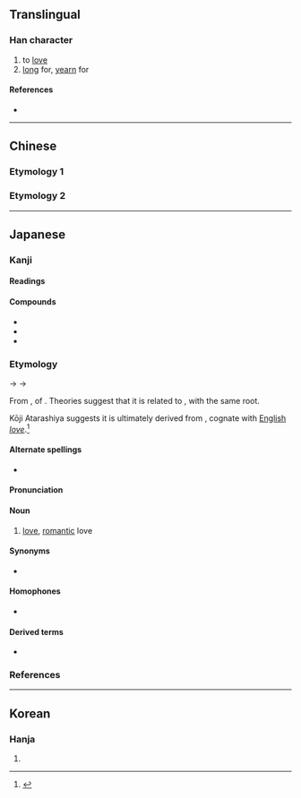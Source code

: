 {{character info/new}}
{{also|戀}}
==Translingual==
{{ja-forms|恋|恋|[[戀]]}}

===Han character===
{{Han char|rn=61|rad=心|as=06|sn=10|four=00333|canj=YCP|ids=⿱亦心}}

# to [[love]]
# [[long]] for, [[yearn]] for

====References====
* {{Han ref|kx=0383.360|dkj=10537|dj=0714.120|hdz=42292.070|uh=604B|ud=24651}}

----

==Chinese==

===Etymology 1===
{{zh-see|戀|sv}}

===Etymology 2===
{{zh-see|甚|v}}

----

==Japanese==
{{ja-kanji forms|恋|戀}}

===Kanji===
{{ja-kanji|grade=c|rs=心06|kyu=戀}}

====Readings====
{{ja-readings
|goon=れん
|kanon=れん
|kun=こい-<こひ-, こい-し.い<こひ-し.い, こ-う<こ-ふ
}}

====Compounds====
* {{ja-r|恋愛|れんあい}}
* {{ja-r|恋慕|れんぼ}}
* {{ja-r|恋人|こいびと}}

===Etymology===
{{ja-kanjitab|こい|yomi=kun}}
{{IPAchar|/kopi<sub>1</sub>/}} → {{IPAchar|/koɸi/}} → {{IPAchar|/koi/}}
 
From {{inh|ja|ojp|恋ひ}}, {{ll|ja|連用形|stem or continuative form}} of {{ja-r|恋ふ|こふ|rom=kopu|pos=modern {{ja-r|恋う|こ.う}}, to [[love]]}}. Theories suggest that it is related to {{ja-r|乞ふ|こふ|rom=kopu|pos=modern {{ja-r|乞う|こ.う}}, to [[ask]], [[invite]]}}, with the same root. {{rfv-etymology|ja}}

Kōji Atarashiya suggests it is ultimately derived from {{etyl|ine-pro|ja}} {{m|ine-pro|*lewbʰ-||love, care, desire}}, cognate with [[w:English language|English]] ''[[love]]''.<ref>{{cite-journal|2000|新谷光二 [Kōji Atarashiya]|ユーラシア比較言語学|trans-title=Eurasian Comparative Linguistics|url=http://id.nii.ac.jp/1238/00000727|journal=北星学園女子短期大学紀要|trans-work=Journal of Hokusei Gakuen Women's Junior College|page=3|}}</ref>

====Alternate spellings====
* {{ja-l|恋い}}

====Pronunciation====
{{ja-pron|こい|y=k}}

====Noun====
{{ja-noun|kyu=戀|こい|hhira=こひ}}
# [[love]], [[romantic]] love

====Synonyms====
* {{ja-r|愛|あい}}

====Homophones====
* {{ja-l|鯉}}

====Derived terms====
* {{ja-r|恋する|こいする}}

===References===
<references/>

----

==Korean==

===Hanja===
{{ko-hanja|hangeul=[[련]]>[[연]]|eumhun=|rv=ryeon>yeon|mr=ryŏn>yŏn|y=lyen>yen}}

# {{defn|lang=ko|sort=心06}}